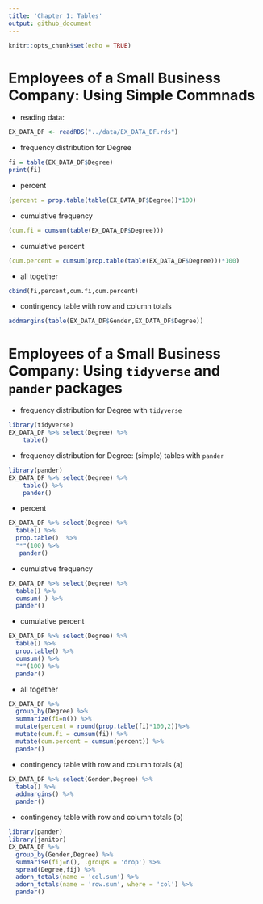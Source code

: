 ```yaml
---
title: 'Chapter 1: Tables'
output: github_document
---
```


```r
knitr::opts_chunk$set(echo = TRUE)
```

# Employees of a Small Business Company: Using Simple Commnads
- reading data:
```r
EX_DATA_DF <- readRDS("../data/EX_DATA_DF.rds")
```
- frequency distribution for Degree
```r
fi = table(EX_DATA_DF$Degree)
print(fi)
```
- percent
```r
(percent = prop.table(table(EX_DATA_DF$Degree))*100)
```
- cumulative frequency
```r
(cum.fi = cumsum(table(EX_DATA_DF$Degree)))
```
- cumulative percent
```r
(cum.percent = cumsum(prop.table(table(EX_DATA_DF$Degree)))*100)
```
- all together
```r
cbind(fi,percent,cum.fi,cum.percent)
```
- contingency table with row and column totals
```r
addmargins(table(EX_DATA_DF$Gender,EX_DATA_DF$Degree))
```

# Employees of a Small Business Company: Using `tidyverse` and `pander` packages
- frequency distribution for Degree with `tidyverse`
```r
library(tidyverse)
EX_DATA_DF %>% select(Degree) %>%
    table()
```  
- frequency distribution for Degree: (simple) tables with `pander`
```r
library(pander)
EX_DATA_DF %>% select(Degree) %>%
    table() %>% 
    pander()
```  

- percent
```r
EX_DATA_DF %>% select(Degree) %>%
  table() %>%
  prop.table()  %>% 
  "*"(100) %>% 
   pander()
```
- cumulative frequency
```r
EX_DATA_DF %>% select(Degree) %>%
  table() %>%
  cumsum( ) %>% 
  pander()
```
- cumulative percent
```r
EX_DATA_DF %>% select(Degree) %>%
  table() %>%
  prop.table() %>% 
  cumsum() %>% 
  "*"(100) %>% 
  pander()
```
- all together
```r
EX_DATA_DF %>%
  group_by(Degree) %>% 
  summarize(fi=n()) %>% 
  mutate(percent = round(prop.table(fi)*100,2))%>% 
  mutate(cum.fi = cumsum(fi)) %>% 
  mutate(cum.percent = cumsum(percent)) %>% 
  pander()
```

- contingency table with row and column totals (a)
```r
EX_DATA_DF %>% select(Gender,Degree) %>%
  table() %>%
  addmargins() %>% 
  pander()
```

- contingency table with row and column totals (b)
```r
library(pander)
library(janitor)
EX_DATA_DF %>% 
  group_by(Gender,Degree) %>% 
  summarise(fij=n(), .groups = 'drop') %>% 
  spread(Degree,fij) %>% 
  adorn_totals(name = 'col.sum') %>% 
  adorn_totals(name = 'row.sum', where = 'col') %>% 
  pander()
```